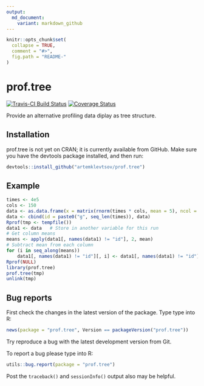 ```yaml
---
output:
  md_document:
    variant: markdown_github
---
```


<!-- README.md is generated from README.Rmd. Please edit that file -->

```r
knitr::opts_chunk$set(
  collapse = TRUE,
  comment = "#>",
  fig.path = "README-"
)
```

# prof.tree

[![Travis-CI Build Status](https://travis-ci.org/artemklevtsov/prof.tree.svg?branch=master)](https://travis-ci.org/artemklevtsov/prof.tree) [![Coverage Status](https://img.shields.io/codecov/c/github/artemklevtsov/prof.tree/master.svg)](https://codecov.io/github/artemklevtsov/prof.tree?branch=master)

Provide an alternative profiling data diplay as tree structure.

## Installation

prof.tree is not yet on CRAN; it is currently available from GitHub. Make sure you have the devtools package installed, and then run:

```r
devtools::install_github("artemklevtsov/prof.tree")
```

## Example

```r
times <- 4e5
cols <- 150
data <- as.data.frame(x = matrix(rnorm(times * cols, mean = 5), ncol = cols))
data <- cbind(id = paste0("g", seq_len(times)), data)
Rprof(tmp <- tempfile())
data1 <- data   # Store in another variable for this run
# Get column means
means <- apply(data1[, names(data1) != "id"], 2, mean)
# Subtract mean from each column
for (i in seq_along(means))
    data1[, names(data1) != "id"][, i] <- data1[, names(data1) != "id"][, i] - means[i]
Rprof(NULL)
library(prof.tree)
prof.tree(tmp)
unlink(tmp)
```

## Bug reports

First check the changes in the latest version of the package. Type type into R:

```r
news(package = "prof.tree", Version == packageVersion("prof.tree"))
```

Try reproduce a bug with the latest development version from Git.

To report a bug please type into R:

```r
utils::bug.report(package = "prof.tree")
```

Post the `traceback()` and `sessionInfo()` output also may be helpful.

